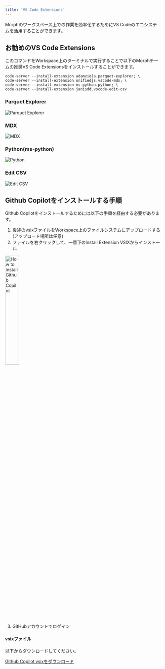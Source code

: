 ```yaml
---
title: 'VS Code Extensions'
---
```


Morphのワークスペース上での作業を効率化するためにVS Codeのエコシステムを活用することができます。

## お勧めのVS Code Extensions

このコマンドをWorkspace上のターミナルで実行することで以下のMorphチームの推奨VS Code Extensionsをインストールすることができます。

```shell
code-server --install-extension adamviola.parquet-explorer; \
code-server --install-extension unifiedjs.vscode-mdx; \
code-server --install-extension ms-python.python; \
code-server --install-extension janisdd.vscode-edit-csv
```

### Parquet Explorer

<img
  src="/assets/images/docs/vscode-extension-parquet-explorer.png"
  alt="Parquet Explorer"
/>

### MDX

<img
  src="/assets/images/docs/vscode-extension-mdx.png"
  alt="MDX"
/>

### Python(ms-python)

<img
  src="/assets/images/docs/vscode-extension-python.png"
  alt="Python"
/>

### Edit CSV

<img
  src="/assets/images/docs/vscode-extension-edit-csv.png"
  alt="Edit CSV"
/>

## Github Copilotをインストールする手順

Github Copilotをインストールするためには以下の手順を経由する必要があります。

1. 後述のvsixファイルをWorkspace上のファイルシステムにアップロードする (アップロード場所は任意)
2. ファイルを右クリックして、一番下のInstall Extension VSIXからインストール

<img
  src="/assets/images/docs/vscode-extension-github-copilot.png"
  alt="How to installGithub Copilot"
  width="30%"
/>

3. GitHubアカウントでログイン

#### vsixファイル

以下からダウンロードしてください。

[Github Copilot vsixをダウンロード](/assets/GitHub.copilot-1.223.1062.vsix)